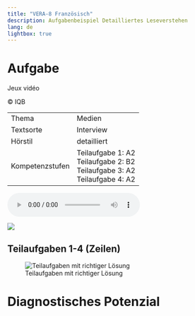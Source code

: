 ```yaml
---
title: "VERA-8 Französisch"
description: Aufgabenbeispiel Detailliertes Leseverstehen
lang: de
lightbox: true
---
```


# Aufgabe

:::{.task-header}
Jeux vidéo

&copy; IQB
:::

::: {.grid}

:::{.g-col-xl-5 .g-col-12}

```{=html}
<table class="task-properties">
  <tbody>
    <tr>
      <td>Thema</td>
      <td>Medien</td>
    </tr>
    <tr>
      <td>Textsorte</td>
      <td>Interview</td>
    </tr>
    <tr>
      <td>Hörstil</td>
      <td>detailliert</td>
    </tr>
    <tr>
      <td>Kompetenzstufen</td>
      <td>
        Teilaufgabe 1: A2<br/>
        Teilaufgabe 2: B2<br/>
        Teilaufgabe 3: A2<br/>
        Teilaufgabe 4: A2
      </td>
    </tr>
  </tbody>
</table>
```
:::

:::{.g-col-xl-7 .g-col-12}

<audio controls src="jeux.mp3"></audio>
![](jeux1.jpg){group="task-img"}

:::

:::

## Teilaufgaben 1-4 (Zeilen)

![Teilaufgaben mit richtiger Lösung](jeux2.jpg){group="task-img"}

# Diagnostisches Potenzial